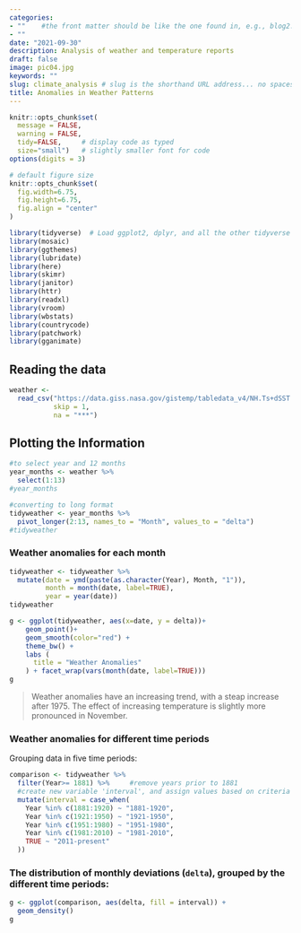 ```yaml
---
categories:  
- ""    #the front matter should be like the one found in, e.g., blog2.md. It cannot be like the normal Rmd we used
- ""
date: "2021-09-30"
description: Analysis of weather and temperature reports
draft: false
image: pic04.jpg 
keywords: ""
slug: climate_analysis # slug is the shorthand URL address... no spaces plz
title: Anomalies in Weather Patterns
---
```


```r
knitr::opts_chunk$set(
  message = FALSE, 
  warning = FALSE, 
  tidy=FALSE,     # display code as typed
  size="small")   # slightly smaller font for code
options(digits = 3)

# default figure size
knitr::opts_chunk$set(
  fig.width=6.75, 
  fig.height=6.75,
  fig.align = "center"
)
```

```r
library(tidyverse)  # Load ggplot2, dplyr, and all the other tidyverse packages
library(mosaic)
library(ggthemes)
library(lubridate)
library(here)
library(skimr)
library(janitor)
library(httr)
library(readxl)
library(vroom)
library(wbstats)
library(countrycode)
library(patchwork)
library(gganimate)
```

## Reading the data

```r
weather <- 
  read_csv("https://data.giss.nasa.gov/gistemp/tabledata_v4/NH.Ts+dSST.csv", 
           skip = 1, 
           na = "***")
```

## Plotting the Information

```r
#to select year and 12 months
year_months <- weather %>%
  select(1:13)
#year_months

#converting to long format
tidyweather <- year_months %>%
  pivot_longer(2:13, names_to = "Month", values_to = "delta")
#tidyweather
```

### Weather anomalies for each month

```r

tidyweather <- tidyweather %>%
  mutate(date = ymd(paste(as.character(Year), Month, "1")),
         month = month(date, label=TRUE),
         year = year(date))
tidyweather

g <- ggplot(tidyweather, aes(x=date, y = delta))+
    geom_point()+
    geom_smooth(color="red") +
    theme_bw() +
    labs (
      title = "Weather Anomalies"
    ) + facet_wrap(vars(month(date, label=TRUE)))
g
```

> Weather anomalies have an increasing trend, with a steap increase after 1975. The effect of increasing temperature is slightly more pronounced in November. 

### Weather anomalies for different time periods

Grouping data in five time periods: 

```r
comparison <- tidyweather %>% 
  filter(Year>= 1881) %>%     #remove years prior to 1881
  #create new variable 'interval', and assign values based on criteria below:
  mutate(interval = case_when(
    Year %in% c(1881:1920) ~ "1881-1920",
    Year %in% c(1921:1950) ~ "1921-1950",
    Year %in% c(1951:1980) ~ "1951-1980",
    Year %in% c(1981:2010) ~ "1981-2010",
    TRUE ~ "2011-present"
  ))
```

### The distribution of monthly deviations (`delta`), grouped by the different time periods: 

```r
g <- ggplot(comparison, aes(delta, fill = interval)) + 
  geom_density()
g
```